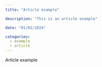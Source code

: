```yaml
---
title: "Article example"

description: "This is an article example"

date: "01/01/2024"

categories:
  - example
  - article
---
```


Article example

